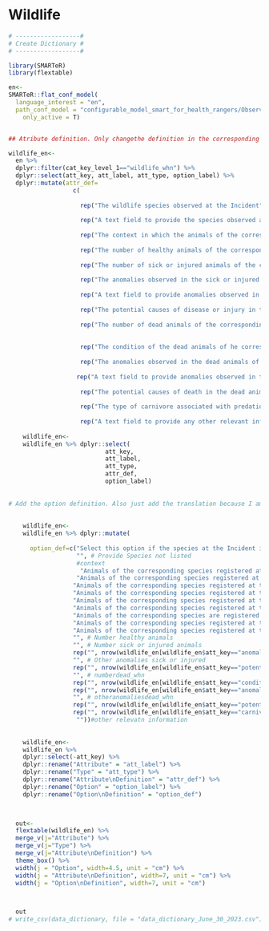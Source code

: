 # Wildlife {.unnumbered}

```r

# ------------------#
# Create Dictionary #
# ------------------#

library(SMARTeR)
library(flextable)

en<-
SMARTeR::flat_conf_model(
  language_interest = "en",
  path_conf_model = "configurable_model_smart_for_health_rangers/Observations_Final_conf_model_smart_for_health_rangers.xml",
    only_active = T)


## Atribute definition. Only changethe definition in the corresponding language because I am using the keys to subset the specific componenets.

wildlife_en<-  
  en %>% 
  dplyr::filter(cat_key_level_1=="wildlife_whn") %>% 
  dplyr::select(att_key, att_label, att_type, option_label) %>% 
  dplyr::mutate(attr_def=
                  c(
                    
                    rep("The wildlife species observed at the Incident", nrow(en[en$att_key=="species_whn" & en$cat_key_level_1=="wildlife_whn",])),
                    
                    rep("A text field to provide the species observed at the Incident if it is not given in the 'Species' Attribute", nrow(en[en$att_key=="providespeciesnotlisted_whn" & en$cat_key_level_1=="wildlife_whn",])),
                    
                    rep("The context in which the animals of the corresponding species are found. Multiple options can be selected", nrow(en[en$att_key=="context_whn" & en$cat_key_level_1=="wildlife_whn",])),
                    
                    rep("The number of healthy animals of the corresponding species at the Incident", nrow(en[en$att_key=="numberhealthy_whn" & en$cat_key_level_1=="wildlife_whn",])),
                    
                    rep("The number of sick or injured animals of the corresponding species at the Incident", nrow(en[en$att_key=="numbersickorinjured_whn" & en$cat_key_level_1=="wildlife_whn",])),
                    
                    rep("The anomalies observed in the sick or injured animals of the corresponding species observed at the Incident. Multiple options can be selected", nrow(en[en$att_key=="anomaliesinsickorinjuredanimals_whn" & en$cat_key_level_1=="wildlife_whn",])),
                    
                    rep("A text field to provide anomalies observed in the sick or injured animals of the corresponding species observed at the Incident not given in the 'Anomalies in Sick or Injured Animals' Attribute", nrow(en[en$att_key=="otheranomaliessickorinjured_whn" & en$cat_key_level_1=="wildlife_whn",])),
                    
                    rep("The potential causes of disease or injury in the sick or injured animals of the corresponding species observed at the Incident. Multiple options can be selected", nrow(en[en$att_key=="potentialcausediseaseorinjury_whn" & en$cat_key_level_1=="wildlife_whn",])),
                    
                    rep("The number of dead animals of the corresponding species at the Incident", nrow(en[en$att_key=="numberdead_whn" & en$cat_key_level_1=="wildlife_whn",])),
                    
                    
                    rep("The condition of the dead animals of he corresponding species found at the Incident. Multiple options can be selected", nrow(en[en$att_key=="conditiondeadanimals_whn" & en$cat_key_level_1=="wildlife_whn",])),
                    
                    rep("The anomalies observed in the dead animals of the corresponding species observed at the Incident. Multiple options can be selected", nrow(en[en$att_key=="anomaliesindeadanimals_whn" & en$cat_key_level_1=="wildlife_whn",])),
                    
                   rep("A text field to provide anomalies observed in the dead animals of the corresponding species observed at the Incident not given in the 'Anomalies in Dead Animals' Attribute", nrow(en[en$att_key=="otheranomaliesdead_whn" & en$cat_key_level_1=="wildlife_whn",])),
                    
                    rep("The potential causes of death in the dead animals of the corresponding species observed at the Incident. Multiple options can be selected", nrow(en[en$att_key=="potentialcausedeath_whn" & en$cat_key_level_1=="wildlife_whn",])),
                    
                    rep("The type of carnivore associated with predation if among the potential cause of injury or death the 'Predation' option selected", nrow(en[en$att_key=="carnivoreattack_whn" & en$cat_key_level_1=="wildlife_whn",])),
                    
                    rep("A text field to provide any other relevant information regarding the animals of the corresponding wildlife species", nrow(en[en$att_key=="otherrelevantinformation_whn" & en$cat_key_level_1=="wildlife_whn",])))) 
  
    wildlife_en<-
    wildlife_en %>% dplyr::select(
                           att_key,
                           att_label,
                           att_type,
                           attr_def, 
                           option_label)
    
    
# Add the option definition. Also just add the translation because I am using the keys to get to specific components.    
    
    
    wildlife_en<-
    wildlife_en %>% dplyr::mutate(
      
      option_def=c("Select this option if the species at the Incident is not in the list",  # Species
                   "", # Provide Species not listed
                   #context
                    "Animals of the corresponding species registered at the Incident are hunted or captured at the time of the observation; however, they have been displaced from the original place of hunt or capture. For example, caged animals in posession of a walking hunter in a protected area", #Hunted and Displaced             
                   "Animals of the corresponding species registered at the Incident are hunted or captured at the time of the observation; however, they have not been displaced from the original place of hunt or capture. For example, animals observed in the trap set by a hunter", #Hunted and not Displaced  
                  "Animals of the corresponding species registered at the Incident are kept in a rehabilitation/rescue center", # Rescue/Rehabilitation Center
                  "Animals of the corresponding species registered at the Incident are observed in their habitat and not hunted, captured, captive, or restricted. These animals could be captured for health surveillance purposes and still be considered 'free-ranging'", # free-ranging
                  "Animals of the corresponding species registered at the Incident are kept in a farm", # farm
                  "Animals of the corresponding species registered at the Incident are kept in a household", # farm
                  "Animals of the corresponding species are registered as part of a research or conservation capture not related with health surveillance", # Research or conservation capture
                  "Animals of the corresponding species registered at the Incident are kept in a market", # market
                  "Animals of the corresponding species registered at the Incident are kept in a trade post",
                  "", # Number healthy animals
                  "", # Number sick or injured animals
                  rep("", nrow(wildlife_en[wildlife_en$att_key=="anomaliesinsickorinjuredanimals_whn",])), #Anomalies in Sick or Injured Animals
                  "", # Other anomalies sick or injured     
                  rep("", nrow(wildlife_en[wildlife_en$att_key=="potentialcausediseaseorinjury_whn",])),    
                  "", # numberdead_whn     
                  rep("", nrow(wildlife_en[wildlife_en$att_key=="conditiondeadanimals_whn",])), # conditiondeadanimals_whn     
                  rep("", nrow(wildlife_en[wildlife_en$att_key=="anomaliesindeadanimals_whn",])), #Anomalies in Dead Animals
                  "", # otheranomaliesdead_whn     
                  rep("", nrow(wildlife_en[wildlife_en$att_key=="potentialcausedeath_whn",])), # potentialcausedeath_whn
                  rep("", nrow(wildlife_en[wildlife_en$att_key=="carnivoreattack_whn",])), # carnivore attack
                   ""))#other relevatn information
                  
                  
    wildlife_en<-
    wildlife_en %>% 
    dplyr::select(-att_key) %>% 
    dplyr::rename("Attribute" = "att_label") %>% 
    dplyr::rename("Type" = "att_type") %>% 
    dplyr::rename("Attribute\nDefinition" = "attr_def") %>% 
    dplyr::rename("Option" = "option_label") %>% 
    dplyr::rename("Option\nDefinition" = "option_def") 


  
  out<-  
  flextable(wildlife_en) %>% 
  merge_v(j="Attribute") %>% 
  merge_v(j="Type") %>% 
  merge_v(j="Attribute\nDefinition") %>% 
  theme_box() %>% 
  width(j = "Option", width=4.5, unit = "cm") %>% 
  width(j = "Attribute\nDefinition", width=7, unit = "cm") %>% 
  width(j = "Option\nDefinition", width=7, unit = "cm")

  

  out
# write_csv(data_dictionary, file = "data_dictionary_June_30_2023.csv")

```

